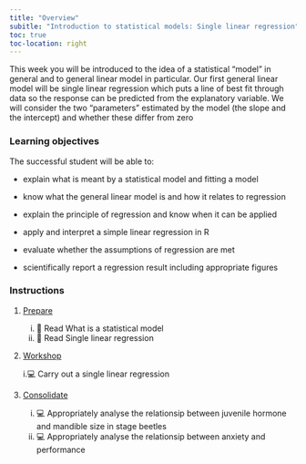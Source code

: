 ```yaml
---
title: "Overview"
subitle: "Introduction to statistical models: Single linear regression"
toc: true
toc-location: right
---
```


This week you will be introduced to the idea of a statistical "model" in general and to general linear model in particular. Our first general linear model will be single linear regression which puts a line of best fit through data so the response can be predicted from the explanatory variable. We will consider the two "parameters" estimated by the model (the slope and the intercept) and whether these differ from zero

### Learning objectives

The successful student will be able to:

-   explain what is meant by a statistical model and fitting a model

-   know what the general linear model is and how it relates to regression

-   explain the principle of regression and know when it can be applied

-   apply and interpret a simple linear regression in R

-   evaluate whether the assumptions of regression are met

-   scientifically report a regression result including appropriate figures 

### Instructions

1.  [Prepare](study_before_workshop.qmd)

    i.  📖 Read What is a statistical model
    ii. 📖 Read Single linear regression

2.  [Workshop](workshop.qmd)
    
    i.💻 Carry out a single linear regression

3.  [Consolidate](study_after_workshop.qmd)

    i. 💻 Appropriately analyse the relationsip between juvenile hormone and mandible size in stage beetles
    ii. 💻 Appropriately analyse the relationsip between anxiety and performance

